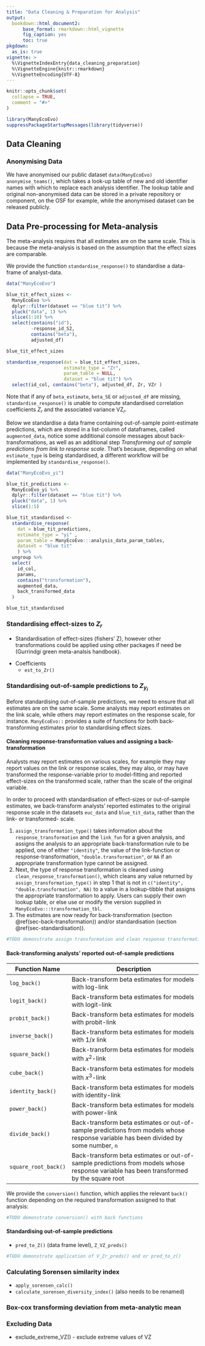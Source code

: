 ```yaml
---
title: "Data Cleaning & Preparation for Analysis"
output: 
  bookdown::html_document2:
      base_format: rmarkdown::html_vignette
      fig_caption: yes
      toc: true
pkgdown:
  as_is: true
vignette: >
  %\VignetteIndexEntry{data_cleaning_preparation}
  %\VignetteEngine{knitr::rmarkdown}
  %\VignetteEncoding{UTF-8}
---
```


```r
knitr::opts_chunk$set(
  collapse = TRUE,
  comment = "#>"
)
```

```r
library(ManyEcoEvo)
suppressPackageStartupMessages(library(tidyverse))
```

## Data Cleaning

### Anonymising Data

We have anonymised our public dataset `data(ManyEcoEvo)` `anonymise_teams()`, which takes a look-up table of new and old identifier names with which to replace each analysis identifier. The lookup table and original non-anonymised data can be stored in a private repository or component, on the OSF for example, while the anonymised dataset can be released publicly.

## Data Pre-processing for Meta-analysis

The meta-analysis requires that all estimates are on the same scale. This is because the meta-analysis is based on the assumption that the effect sizes are comparable.

We provide the function `standardise_response()` to standardise a data-frame of analyst-data.

```r

data("ManyEcoEvo")

blue_tit_effect_sizes <- 
  ManyEcoEvo %>% 
  dplyr::filter(dataset == "blue tit") %>% 
  pluck("data", 1) %>% 
  slice(1:10) %>% 
  select(contains("id"), 
         -response_id_S2,
         contains("beta"), 
         adjusted_df)

blue_tit_effect_sizes

standardise_response(dat = blue_tit_effect_sizes, 
                     estimate_type = "Zr",
                     param_table = NULL, 
                     dataset = "blue tit") %>% 
  select(id_col, contains("beta"), adjusted_df, Zr, VZr )
```

Note that if any of `beta_estimate`, `beta_SE` or `adjusted_df` are missing, `standardise_response()` is unable to compute standardised correlation coefficients $Z_r$ and the associated variance $\text{VZ}_r$.

Below we standardise a data frame containing out-of-sample point-estimate predictions, which are stored in a list-column of dataframes, called `augmented_data`, notice some additional console messages about back-transformations, as well as an additional step *Transforming out of sample predictions from link to response scale*. That's because, depending on what `estimate_type` is being standardised, a different workflow will be implemented by `standardise_response()`.

```r
data("ManyEcoEvo_yi")

blue_tit_predictions <- 
  ManyEcoEvo_yi %>% 
  dplyr::filter(dataset == "blue tit") %>% 
  pluck("data", 1) %>% 
  slice(1:5)

blue_tit_standardised <- 
  standardise_response(
    dat = blue_tit_predictions, 
    estimate_type = "yi" ,
    param_table = ManyEcoEvo:::analysis_data_param_tables, 
    dataset = "blue tit"
    ) %>% 
  ungroup %>% 
  select(
    id_col,
    params, 
    contains("transformation"), 
    augmented_data, 
    back_transformed_data
  )

blue_tit_standardised

```

### Standardising effect-sizes to $Z_r$ {#sec-standardisation}

-   Standardisation of effect-sizes (fishers' Z), however other transformations could be applied using other packages if need be (Gurrindgi green meta-analsis handbook).

<!-- -->

-   Coefficients
    -   `est_to_Zr()`

### Standardising out-of-sample predictions to $Z_{y_i}$

Before standardising out-of-sample predictions, we need to ensure that all estimates are on the same scale. Some analysts may report estimates on the link scale, while others may report estimates on the response scale, for instance. `ManyEcoEvo::` provides a suite of functions for both back-transforming estimates prior to standardising effect sizes.

#### Cleaning response-transformation values and assigning a back-transformation

Analysts may report estimates on various scales, for example they may report values on the link or response scales, they may also, or may have transformed the response-variable prior to model-fitting and reported effect-sizes on the transformed scale, rather than the scale of the original variable.

In order to proceed with standardisation of effect-sizes or out-of-sample estimates, we back-transform analysts' reported estimates to the original response scale in the datasets `euc_data` and `blue_tit_data`, rather than the link- or transformed- scale.

1.  `assign_transformation_type()` takes information about the `response_transformation` and the `link_fun` for a given analysis, and assigns the analysis to an appropriate back-transformation rule to be applied, one of either `"identity"`, the value of the link-function or response-transformation, `"double.transformation"`, or `NA` if an appropriate transformation type cannot be assigned.
2.  Next, the type of response transformation is cleaned using `clean_response_transformation()`, which cleans any value returned by `assign_transformation_type()` in step 1 that is not in `c("identity", "double.transformation", NA)` to a value in a lookup-tibble that assigns the appropriate transformation to apply. Users can supply their own lookup table, or else use or modify the version supplied in `ManyEcoEvo:::transformation_tbl`.
3.  The estimates are now ready for back-transformation (section \@ref(sec-back-transformation)) and/or standardisation (section \@ref(sec-standardisation)).

```r
#TODO demonstrate assign transformation and clean response transformation
```

#### Back-transforming analysts' reported out-of-sample predictions {#sec-back-transformation}

| Function Name        | Description                                                                                                                            |
|---------------------|---------------------------------------------------|
| `log_back()`         | Back-transform beta estimates for models with log-link                                                                                 |
| `logit_back()`       | Back-transform beta estimates for models with logit-link                                                                               |
| `probit_back()`      | Back-transform beta estimates for models with probit-link                                                                              |
| `inverse_back()`     | Back-transform beta estimates for models with $1/x$ link                                                                               |
| `square_back()`      | Back-transform beta estimates for models with $x^2$-link                                                                               |
| `cube_back()`        | Back-transform beta estimates for models with $x^3$-link                                                                               |
| `identity_back()`    | Back-transform beta estimates for models with identity-link                                                                            |
| `power_back()`       | Back-transform beta estimates for models with power-link                                                                               |
| `divide_back()`      | Back-transform beta estimates or out-of-sample predictions from models whose response variable has been divided by some number, `n`    |
| `square_root_back()` | Back-transform beta estimates or out-of-sample predictions from models whose response variable has been transformed by the square root |

We provide the `conversion()` function, which applies the relevant `back()` function depending on the required transformation assigned to that analysis:

```r
#TODO demonstrate conversion() with back functions
```

#### Standardising out-of-sample predictions

-   `pred_to_Z()` (data frame level), `Z_VZ_preds()`

```r
#TODO demonstrate application of V_Zr_preds() and or pred_to_z()
```

### Calculating Sorensen similarity index

-   `apply_sorensen_calc()`
-   `calculate_sorensen_diversity_index()` (also needs to be renamed)

### Box-cox transforming deviation from meta-analytic mean

### Excluding Data

-   exclude_extreme_VZ() - exclude extreme values of VZ
